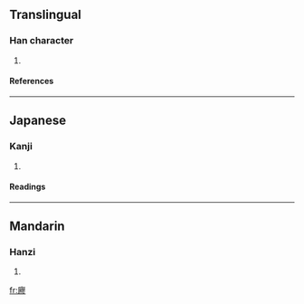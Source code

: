 ==Translingual==
===Han character===
{{Han char|rn=53|rad=广|as=15|sn=18|four=|canj=戈月尸竹 (IBSH)}}
# {{defn|Han|sort=广15}}
====References====
{{Han ref|kx=0351.290|dkj=09525|dj=0665.120|hdz=20907.110|uh=5EEB|ud=24299}}
----
==Japanese==
===Kanji===
{{ja-kanji|grade=|rs=广15}}
# {{defn|Japanese}} 
====Readings====
{{ja-readings|on=[[りょう]] (ryō), [[ろう]] (rō)|kun=[[むなしい]] (munashii), [[うつろ]] (utsuro)}}
----
==Mandarin==
===Hanzi===
{{cmn-hanzi|pin=[[liáo]] ([[liao2]]), [[pǎi]] ([[pai3]])|wg=liao<sup>2</sup>, p'ai<sup>3</sup>}}
# {{defn|Mandarin}}

[[fr:廫]]